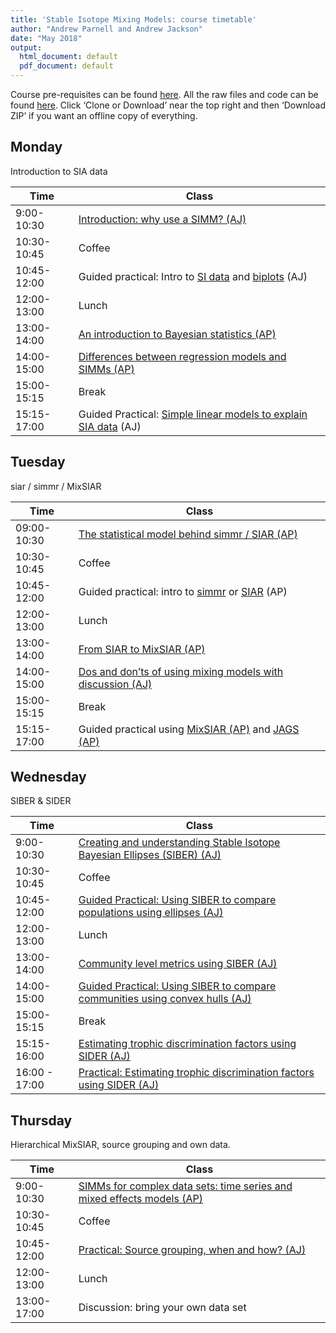 ```yaml
---
title: 'Stable Isotope Mixing Models: course timetable'
author: "Andrew Parnell and Andrew Jackson"
date: "May 2018"
output:
  html_document: default
  pdf_document: default
---
```


Course pre-requisites can be found [here](https://rawgit.com/andrewcparnell/simms_course/master/Prerequisites.html). All the raw files and code can be found [here](https://github.com/andrewcparnell/simms_course). Click 'Clone or Download' near the top right and then 'Download ZIP' if you want an offline copy of everything. 

## Monday

Introduction to SIA data

Time  | Class
------------- | ----------------------------------------------------
9:00-10:30 | [Introduction: why use a SIMM? (AJ)](https://rawgit.com/andrewcparnell/simms_course/master/aj-content/intro-why-use-a-SIMM.html)
10:30-10:45 | Coffee
10:45-12:00 | Guided practical: Intro to [SI data](https://rawgit.com/andrewcparnell/simms_course/master/aj-content/practicals/day-1-am/Exploring-Basic-SIA-Data.html) and [biplots](https://rawgit.com/andrewcparnell/simms_course/master/aj-content/practicals/day-1-am/first-biplot.html) (AJ)
12:00-13:00 | Lunch
13:00-14:00 | [An introduction to Bayesian statistics (AP)](https://rawgit.com/andrewcparnell/simms_course/master/ap_notes/intro_bayes/intro_bayes.pdf)
14:00-15:00 | [Differences between regression models and SIMMs (AP)](https://rawgit.com/andrewcparnell/simms_course/master/ap_notes/reg_and_simms/reg_and_simms.pdf)
15:00-15:15 | Break 
15:15-17:00 | Guided Practical: [Simple linear models to explain SIA data](https://rawgit.com/andrewcparnell/simms_course/master/aj-content/practicals/day-1-pm/basic-SIA-linear-models.html) (AJ)


## Tuesday

siar / simmr / MixSIAR

Time  | Class
------------- | ----------------------------------------------------
09:00-10:30 | [The statistical model behind simmr / SIAR (AP)](https://rawgit.com/andrewcparnell/simms_course/master/ap_notes/siar_stats/siar_stats.pdf)
10:30-10:45 | Coffee
10:45-12:00 | Guided practical: intro to [simmr](https://rawgit.com/andrewcparnell/simms_course/master/ap_notes/prac_using_simmr/simmr_vignette_code.R) or [SIAR](https://rawgit.com/andrewcparnell/simms_course/master/ap_notes/prac_using_siar/prac_using_siar.html) (AP)
12:00-13:00 | Lunch
13:00-14:00 | [From SIAR to MixSIAR (AP)](https://rawgit.com/andrewcparnell/simms_course/master/ap_notes/siar_mixsiar/siar_mixsiar.pdf)
14:00-15:00 | [Dos and don'ts of using mixing models with discussion (AJ)](https://rawgit.com/andrewcparnell/simms_course/master/aj-content/siar-dos-and-donts.html)
15:00-15:15 | Break
15:15-17:00 | Guided practical using [MixSIAR (AP)](https://rawgit.com/andrewcparnell/simms_course/master/ap_notes/prac_mixsiar_and_jags/mixsiar_script.R) and [JAGS (AP)](https://rawgit.com/andrewcparnell/simms_course/master/ap_notes/prac_mixsiar_and_jags/prac_mixsiar_and_jags.html)


## Wednesday 

SIBER & SIDER

Time  | Class
------------- | ----------------------------------------------------
9:00-10:30 | [Creating and understanding Stable Isotope Bayesian Ellipses (SIBER) (AJ)](https://rawgit.com/andrewcparnell/simms_course/master/aj-content/siber-intro-ellipses.html)
10:30-10:45 | Coffee
10:45-12:00 | [Guided Practical: Using SIBER to compare populations using ellipses (AJ)](https://rawgit.com/andrewcparnell/simms_course/master/aj-content/practicals/siber-comparing-populations.html)
12:00-13:00 | Lunch
13:00-14:00 | [Community level metrics using SIBER (AJ)](https://rawgit.com/andrewcparnell/simms_course/master/aj-content/siber-intro-hulls.html)
14:00-15:00 | [Guided Practical: Using SIBER to compare communities using convex hulls (AJ)](https://rawgit.com/andrewcparnell/simms_course/master/aj-content/practicals/siber-comparing-communities.html)
15:00-15:15 | Break 
15:15-16:00 | [Estimating trophic discrimination factors using SIDER (AJ)](https://rawgit.com/andrewcparnell/simms_course/master/aj-content/sider-intro.html)
16:00 - 17:00 | [Practical: Estimating trophic discrimination factors using SIDER (AJ)](https://rawgit.com/andrewcparnell/simms_course/master/aj-content/practicals/Introduction-to-SIDER.html)

## Thursday

Hierarchical MixSIAR, source grouping and own data.

Time  | Class
------------- | ----------------------------------------------------
9:00-10:30 | [SIMMs for complex data sets: time series and mixed effects models (AP)](https://rawgit.com/andrewcparnell/simms_course/master/ap_notes/complex_simms/complex_SIMMs.html) <!--*AP to check content... perhaps a guided practical going through either the swallows example, or one of the more complex MixSIAR models. Suggest cover only hierarchical simms using the wolves example.*--> 
10:30-10:45 | Coffee
10:45-12:00 | [Practical: Source grouping, when and how? (AJ)](https://rawgit.com/andrewcparnell/simms_course/master/aj-content/practicals/source-aggregation.html) 
12:00-13:00 | Lunch
13:00-17:00 | Discussion: bring your own data set


